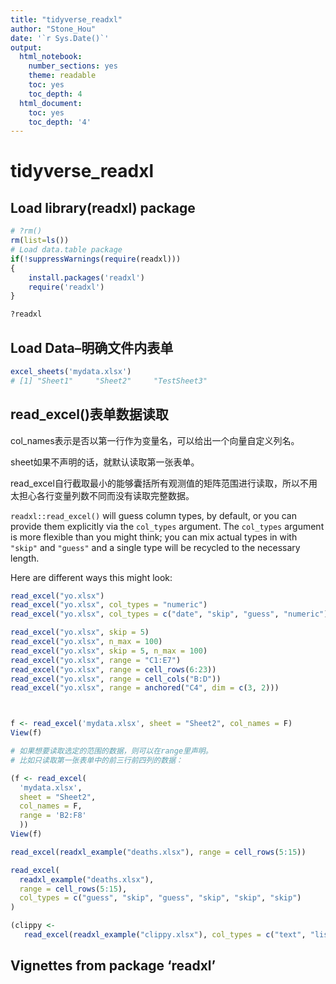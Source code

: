 ```yaml
---
title: "tidyverse_readxl"
author: "Stone_Hou"
date: '`r Sys.Date()`'
output:
  html_notebook:
    number_sections: yes
    theme: readable
    toc: yes
    toc_depth: 4
  html_document:
    toc: yes
    toc_depth: '4'
---
```


# tidyverse_readxl

## Load library(readxl) package

```r
# ?rm()
rm(list=ls())
# Load data.table package
if(!suppressWarnings(require(readxl)))
{
    install.packages('readxl')
    require('readxl')
}

?readxl
```

## Load Data--明确文件内表单

```r
excel_sheets('mydata.xlsx')
# [1] "Sheet1"     "Sheet2"     "TestSheet3"
```

## read_excel()表单数据读取

col_names表示是否以第一行作为变量名，可以给出一个向量自定义列名。

sheet如果不声明的话，就默认读取第一张表单。

read_excel自行截取最小的能够囊括所有观测值的矩阵范围进行读取，所以不用太担心各行变量列数不同而没有读取完整数据。

`readxl::read_excel()` will guess column types, by default, or you can provide them explicitly via the `col_types` argument. The `col_types` argument is more flexible than you might think; you can mix actual types in with `"skip"` and `"guess"` and a single type will be recycled to the necessary length.

Here are different ways this might look:

```r
read_excel("yo.xlsx")
read_excel("yo.xlsx", col_types = "numeric")
read_excel("yo.xlsx", col_types = c("date", "skip", "guess", "numeric"))

read_excel("yo.xlsx", skip = 5)
read_excel("yo.xlsx", n_max = 100)
read_excel("yo.xlsx", skip = 5, n_max = 100)
read_excel("yo.xlsx", range = "C1:E7")
read_excel("yo.xlsx", range = cell_rows(6:23))
read_excel("yo.xlsx", range = cell_cols("B:D"))
read_excel("yo.xlsx", range = anchored("C4", dim = c(3, 2)))



f <- read_excel('mydata.xlsx', sheet = "Sheet2", col_names = F)
View(f)

# 如果想要读取选定的范围的数据，则可以在range里声明。
# 比如只读取第一张表单中的前三行前四列的数据：

(f <- read_excel(
  'mydata.xlsx',
  sheet = "Sheet2",
  col_names = F,
  range = 'B2:F8'
  ))
View(f)

read_excel(readxl_example("deaths.xlsx"), range = cell_rows(5:15))

read_excel(
  readxl_example("deaths.xlsx"),
  range = cell_rows(5:15),
  col_types = c("guess", "skip", "guess", "skip", "skip", "skip")
)

(clippy <- 
   read_excel(readxl_example("clippy.xlsx"), col_types = c("text", "list")))

```

## Vignettes from package 'readxl'